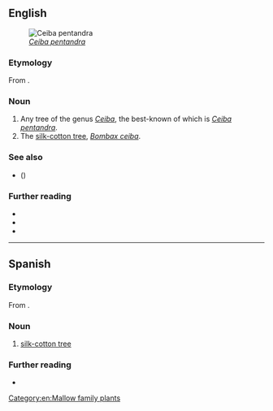 {{also|Ceiba}}
==English==
[[File:Kapok tree Honolulu.jpg|right|thumb|''[[Ceiba pentandra]]'']]

===Etymology===
From {{bor|en|es|ceiba}}.

===Noun===
{{en-noun|s|ceiba}}

# Any tree of the genus ''[[Ceiba]]'', the best-known of which is ''[[Ceiba pentandra]]''.
# The [[silk-cotton tree]], ''[[Bombax ceiba]]''.

===See also===
* {{vern|ceibo|novern=1}} ({{taxlink|Erythrina crista-galli|species|noshow=1}})

===Further reading===
* {{pedialite|Ceiba|i=1}}
* {{pedialite|Ceiba pentandra|i=1}}
* {{pedialite|Bombax ceiba|i=1}}

[[Category:en:Mallow family plants]]

----

==Spanish==

===Etymology===
From {{bor|es|tnq}}.

===Noun===
{{es-noun|f}}

# [[silk-cotton tree]]

===Further reading===
* {{R:DRAE}}